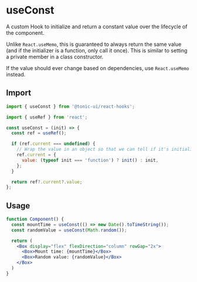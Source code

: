 # useConst

A custom Hook to initialize and return a constant value over the lifecycle of the component.

Unlike `React.useMemo`, this is guaranteed to always return the same value (and if the initializer is a function, only call it once). This is similar to setting a private member in a class constructor.

If the value should ever change based on dependencies, use `React.useMemo` instead.

## Import

```js
import { useConst } from '@tonic-ui/react-hooks';
```

```js
import { useRef } from 'react';

const useConst = (init) => {
  const ref = useRef();

  if (ref.current === undefined) {
    // Wrap the value in an object so that we can tell if it's initialized even if the initializer is undefined or returns undefined
    ref.current = {
      value: (typeof init === 'function') ? init() : init,
    };
  }

  return ref?.current?.value;
};
```

## Usage

```jsx
function Component() {
  const mountTime = useConst(() => new Date().toTimeString());
  const randomValue = useConst(Math.random());

  return (
    <Box display="flex" flexDirection="column" rowGap="2x">
      <Box>Mount time: {mountTime}</Box>
      <Box>Random value: {randomValue}</Box>
    </Box>
  )
}
```
